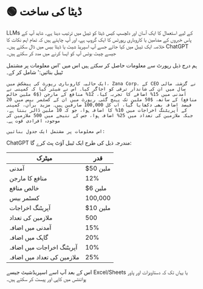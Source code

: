 
# 🟢 ڈیٹا کی ساخت

LLMs کے لیے استعمال کا ایک آسان اور دلچسپ کیس ڈیٹا کو ٹیبل میں ترتیب دینا ہے۔ شاید آپ کے پاس خبروں کے مضامین یا کاروباری رپورٹس کا ایک گروپ ہے، اور آپ چاہتے ہیں کہ تمام اہم نکات کا خلاصہ ایک ٹیبل میں کیا جائے جسے آپ اسپریڈ شیٹ یا ڈیٹا بیس میں ڈال سکتے ہیں۔ ChatGPT جیسے چیٹ بوٹس آپ کو ایسا کرنے میں مدد کر سکتے ہیں۔

ہم درج ذیل رپورٹ سے معلومات حاصل کر سکتے ہیں اس میں 'اس معلومات پر مشتمل ٹیبل بنائیں:' شامل کر کے۔

```text
ایک حالیہ کاروباری رپورٹ کی پیشکش میں، Zana Corp. کے CEO نے گزشتہ مالی سال میں ان کی شاندار ترقی کو اجاگر کیا۔ اس نے شیئر کیا کہ کمپنی نے آمدنی میں 15% اضافے کا تجربہ کیا، 12% منافع کے مارجن ($6 ملین خالص منافع) کے ساتھ، $50 ملین تک پہنچ گئی۔ رپورٹ میں ان کے کسٹمر بیس میں 20 فیصد اضافہ بھی دکھایا گیا، اب کل 100,000 صارفین ہیں۔ مزید برآں، کمپنی کے آپریٹنگ اخراجات میں 10% کا اضافہ ہوا، جو کہ 10 ملین ڈالر بنتا ہے، جبکہ ملازمین کی تعداد میں 25% اضافہ ہوا، جس کے نتیجے میں 500 ملازمین کی موجودہ افرادی قوت ہے۔

اس معلومات پر مشتمل ایک جدول بنائیں:
```

ChatGPT مندرجہ ذیل کی طرح ایک ٹیبل آؤٹ پٹ کرے گا:

| میٹرک                      | قدر      |
| -------------------------- | -------- |
| آمدنی                      | $50 ملین |
| منافع کا مارجن             | 12%      |
| خالص منافع                 | $6 ملین  |
| کسٹمر بیس                  | 100,000  |
| آپریٹنگ اخراجات            | $10 ملین |
| ملازمین کی تعداد           | 500      |
| آمدنی میں اضافہ            | 15%      |
| گاہک میں اضافہ             | 20%      |
| آپریٹنگ اخراجات میں اضافہ  | 10%      |
| ملازمین کی تعداد میں اضافہ | 25%      |

اس کے بعد آپ اسے اسپریڈشیٹ جیسے Excel/Sheets یا یہاں تک کہ دستاویزات اور پاور پوائنٹس میں کاپی اور پیسٹ کر سکتے ہیں۔
